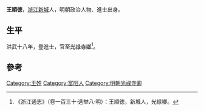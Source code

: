 {{Otheruses|other=名为王顺德的其他人物|王顺德}}

'''王順徳'''，[[浙江|浙江]][[新城|新城]]人，明朝政治人物、進士出身。

== 生平 ==
洪武十八年，登進士，官至[[光禄寺卿|光禄寺卿]]<ref>《浙江通志》（卷一百三十·选举八·明）：王順徳，新城人，光禄卿。</ref>。

==參考==
{{reflist}}

{{洪武十八年乙丑科殿試金榜}}

{{Authority control}}

{{DEFAULTSORT:}}
[[Category:王姓|Category:王姓]]
[[Category:富阳人|Category:富阳人]]
[[Category:明朝光祿寺卿|Category:明朝光祿寺卿]]


{{明朝人物小作品}}